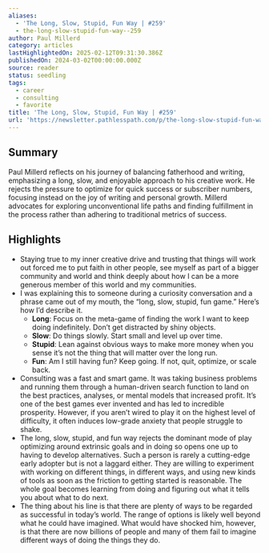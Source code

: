 ```yaml
---
aliases:
  - 'The Long, Slow, Stupid, Fun Way | #259'
  - the-long-slow-stupid-fun-way--259
author: Paul Millerd
category: articles
lastHighlightedOn: 2025-02-12T09:31:30.386Z
publishedOn: 2024-03-02T00:00:00.000Z
source: reader
status: seedling
tags:
  - career
  - consulting
  - favorite
title: 'The Long, Slow, Stupid, Fun Way | #259'
url: 'https://newsletter.pathlesspath.com/p/the-long-slow-stupid-fun-way-259'
---
```

## Summary

Paul Millerd reflects on his journey of balancing fatherhood and writing, emphasizing a long, slow, and enjoyable approach to his creative work. He rejects the pressure to optimize for quick success or subscriber numbers, focusing instead on the joy of writing and personal growth. Millerd advocates for exploring unconventional life paths and finding fulfillment in the process rather than adhering to traditional metrics of success.

## Highlights

- Staying true to my inner creative drive and trusting that things will work out forced me to put faith in other people, see myself as part of a bigger community and world and think deeply about how I can be a more generous member of this world and my communities.
- I was explaining this to someone during a curiosity conversation and a phrase came out of my mouth, the “long, slow, stupid, fun game.” Here’s how I’d describe it.
  - **Long**: Focus on the meta-game of finding the work I want to keep doing indefinitely. Don’t get distracted by shiny objects.
  - **Slow**: Do things slowly. Start small and level up over time.
  - **Stupid**: Lean against obvious ways to make more money when you sense it’s not the thing that will matter over the long run.
  - **Fun**: Am I still having fun? Keep going. If not, quit, optimize, or scale back.
- Consulting was a fast and smart game. It was taking business problems and running them through a human-driven search function to land on the best practices, analyses, or mental models that increased profit. It’s one of the best games ever invented and has led to incredible prosperity. However, if you aren’t wired to play it on the highest level of difficulty, it often induces low-grade anxiety that people struggle to shake.
- The long, slow, stupid, and fun way rejects the dominant mode of play optimizing around extrinsic goals and in doing so opens one up to having to develop alternatives. Such a person is rarely a cutting-edge early adopter but is not a laggard either. They are willing to experiment with working on different things, in different ways, and using new kinds of tools as soon as the friction to getting started is reasonable. The whole goal becomes learning from doing and figuring out what it tells you about what to do next.
- The thing about his line is that there are plenty of ways to be regarded as successful in today’s world. The range of options is likely well beyond what he could have imagined. What would have shocked him, however, is that there are now billions of people and many of them fail to imagine different ways of doing the things they do.
